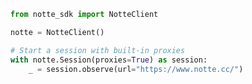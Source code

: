 ```python
from notte_sdk import NotteClient

notte = NotteClient()

# Start a session with built-in proxies
with notte.Session(proxies=True) as session:
    _ = session.observe(url="https://www.notte.cc/")
```
